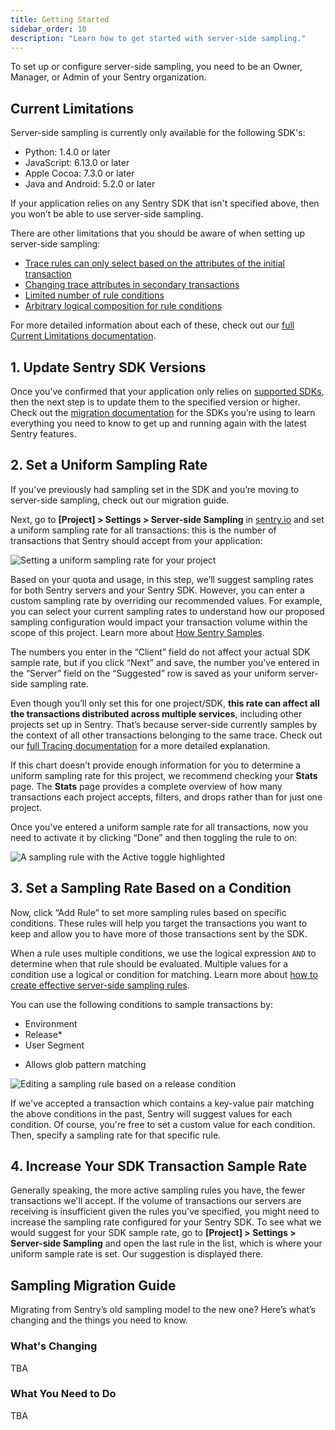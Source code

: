 ```yaml
---
title: Getting Started
sidebar_order: 10
description: "Learn how to get started with server-side sampling."
---
```


<Note>

To set up or configure server-side sampling, you need to be an Owner, Manager, or Admin of your Sentry organization.

</Note>

## Current Limitations

Server-side sampling is currently only available for the following SDK's:

- Python: 1.4.0 or later
- JavaScript: 6.13.0 or later
- Apple Cocoa: 7.3.0 or later
- Java and Android: 5.2.0 or later

<!-- TO DO version numbers need to be confirmed/updated -->

If your application relies on any Sentry SDK that isn't specified above, then you won’t be able to use server-side sampling.

There are other limitations that you should be aware of when setting up server-side sampling:

- [Trace rules can only select based on the attributes of the initial transaction](/product/data-management-settings/server-side-sampling/current-limitations/#trace-rules-can-only-select-based-on-the-attributes-of-the-initial-transaction)
- [Changing trace attributes in secondary transactions](/product/data-management-settings/server-side-sampling/current-limitations/#changing-trace-attributes-in-secondary-transactions)
- [Limited number of rule conditions](/product/data-management-settings/server-side-sampling/current-limitations/#limited-number-of-rule-conditions)
- [Arbitrary logical composition for rule conditions](/product/data-management-settings/server-side-sampling/current-limitations/#arbitrary-logical-composition-for-rule-conditions)

For more detailed information about each of these, check out our [full Current Limitations documentation](/product/data-management-settings/server-side-sampling/current-limitations/).

## 1. Update Sentry SDK Versions

Once you’ve confirmed that your application only relies on [supported SDKs](#current-limitations), then the next step is to update them to the specified version or higher. Check out the [migration documentation](#sampling-migration-guide) for the SDKs you’re using to learn everything you need to know to get up and running again with the latest Sentry features.

## 2. Set a Uniform Sampling Rate

<Note>

If you’ve previously had sampling set in the SDK and you’re moving to server-side sampling, check out our migration guide.

</Note>

Next, go to **[Project] > Settings > Server-side Sampling** in [sentry.io](https://sentry.io) and set a uniform sampling rate for all transactions: this is the number of transactions that Sentry should accept from your application:

![Setting a uniform sampling rate for your project](set-uniform-sampling-rate.png)

Based on your quota and usage, in this step, we’ll suggest sampling rates for both Sentry servers and your Sentry SDK. However, you can enter a custom sampling rate by overriding our recommended values. For example, you can select your current sampling rates to understand how our proposed sampling configuration would impact your transaction volume within the scope of this project. Learn more about [How Sentry Samples](/product/data-management-settings/server-side-sampling/#how-sentry-samples).

The numbers you enter in the “Client” field do not affect your actual SDK sample rate, but if you click “Next” and save, the number you’ve entered in the “Server” field on the “Suggested” row is saved as your uniform server-side sampling rate.

Even though you’ll only set this for one project/SDK, **this rate can affect all the transactions distributed across multiple services**, including other projects set up in Sentry. That’s because server-side currently samples by the context of all other transactions belonging to the same trace. Check out our [full Tracing documentation](/product/sentry-basics/tracing/) for a more detailed explanation.

If this chart doesn’t provide enough information for you to determine a uniform sampling rate for this project, we recommend checking your **Stats** page. The **Stats** page provides a complete overview of how many transactions each project accepts, filters, and drops rather than for just one project.

Once you've entered a uniform sample rate for all transactions, now you need to activate it by clicking “Done” and then toggling the rule to on:

![A sampling rule with the Active toggle highlighted](sampling-rule-toggle.png)

## 3. Set a Sampling Rate Based on a Condition

Now, click “Add Rule” to set more sampling rules based on specific conditions. These rules will help you target the transactions you want to keep and allow you to have more of those transactions sent by the SDK.

When a rule uses multiple conditions, we use the logical expression `AND` to determine when that rule should be evaluated. Multiple values for a condition use a logical or condition for matching. Learn more about [how to create effective server-side sampling rules](/product/data-management-settings/server-side-sampling/#server-side-sampling-configurations).

You can use the following conditions to sample transactions by:

- Environment
- Release\*
- User Segment

* Allows glob pattern matching

![Editing a sampling rule based on a release condition](edit-rule-modal.png)

If we've accepted a transaction which contains a key-value pair matching the above conditions in the past, Sentry will suggest values for each condition. Of course, you're free to set a custom value for each condition. Then, specify a sampling rate for that specific rule.

## 4. Increase Your SDK Transaction Sample Rate

Generally speaking, the more active sampling rules you have, the fewer transactions we'll accept. If the volume of transactions our servers are receiving is insufficient given the rules you've specified, you might need to increase the sampling rate configured for your Sentry SDK. To see what we would suggest for your SDK sample rate, go to **[Project] > Settings > Server-side Sampling** and open the last rule in the list, which is where your uniform sample rate is set. Our suggestion is displayed there.

## Sampling Migration Guide

Migrating from Sentry’s old sampling model to the new one? Here’s what’s changing and the things you need to know.

### What's Changing

TBA

### What You Need to Do

TBA
